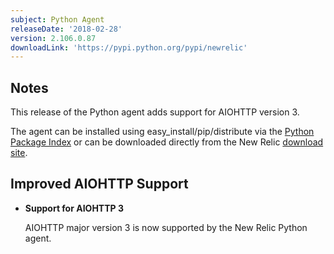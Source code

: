 ```yaml
---
subject: Python Agent
releaseDate: '2018-02-28'
version: 2.106.0.87
downloadLink: 'https://pypi.python.org/pypi/newrelic'
---
```


## Notes

This release of the Python agent adds support for AIOHTTP version 3.

The agent can be installed using easy_install/pip/distribute via the [Python Package Index](https://pypi.python.org/pypi/newrelic) or can be downloaded directly from the New Relic [download site](http://download.newrelic.com/python_agent/release).

## Improved AIOHTTP Support

* **Support for AIOHTTP 3**

  AIOHTTP major version 3 is now supported by the New Relic Python agent.
